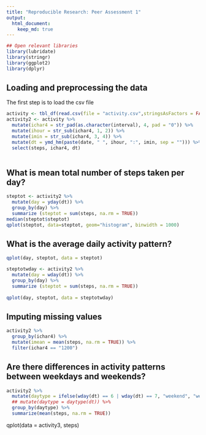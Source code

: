 ```yaml
---
title: "Reproducible Research: Peer Assessment 1"
output: 
  html_document:
    keep_md: true
---
```


```r
## Open relevant libraries
library(lubridate)
library(stringr)
library(ggplot2)
library(dplyr)
```

## Loading and preprocessing the data
The first step is to load the csv file
```r
activity <- tbl_df(read.csv(file = "activity.csv",stringsAsFactors = FALSE))
activity2 <- activity %>%
  mutate(ichar4 = str_pad(as.character(interval), 4, pad = "0")) %>%
  mutate(ihour = str_sub(ichar4, 1, 2)) %>%
  mutate(imin = str_sub(ichar4, 3, 4)) %>%
  mutate(dt = ymd_hm(paste(date, " ", ihour, ":", imin, sep = ""))) %>%
  select(steps, ichar4, dt)
  
```


## What is mean total number of steps taken per day?
```r
steptot <- activity2 %>%
  mutate(day = yday(dt)) %>%
  group_by(day) %>%
  summarize (steptot = sum(steps, na.rm = TRUE))
median(steptot$steptot)
qplot(steptot, data=steptot, geom="histogram", binwidth = 1000)
```

## What is the average daily activity pattern?
```r
qplot(day, steptot, data = steptot)

steptotwday <- activity2 %>%
  mutate(day = wday(dt)) %>%
  group_by(day) %>%
  summarize (steptot = sum(steps, na.rm = TRUE))
  
qplot(day, steptot, data = steptotwday)
```

## Imputing missing values
```r
activity2 %>%
  group_by(ichar4) %>%
  mutate(imean = mean(steps, na.rm = TRUE)) %>%
  filter(ichar4 == "1200")
```

## Are there differences in activity patterns between weekdays and weekends?
```r
activity2 %>%
  mutate(daytype = ifelse(wday(dt) == 6 | wday(dt) == 7, "weekend", "weekday")) %>%
  ## mutate(daytype = daytype(dt)) %>%
  group_by(daytype) %>%
  summarize(mean(steps, na.rm = TRUE))
```  
qplot(data = activity3, steps)







